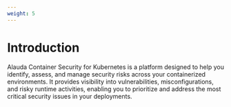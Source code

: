 ```yaml
---
weight: 5
---
```


# Introduction

Alauda Container Security for Kubernetes is a platform designed to help you identify, assess, and manage security risks across your containerized environments. It provides visibility into vulnerabilities, misconfigurations, and risky runtime activities, enabling you to prioritize and address the most critical security issues in your deployments.